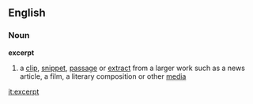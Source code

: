 ==English==
===Noun===
'''excerpt'''
#a [[clip]], [[snippet]], [[passage]] or [[extract]] from a larger work such as a news article, a film, a literary composition or other [[media]]

[[it:excerpt]]
